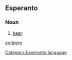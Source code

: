 ==Esperanto==
===Noun===
# [[beer]].

[[eo:biero]]
[[Category:Esperanto language]]
{{Universala Vortaro}}